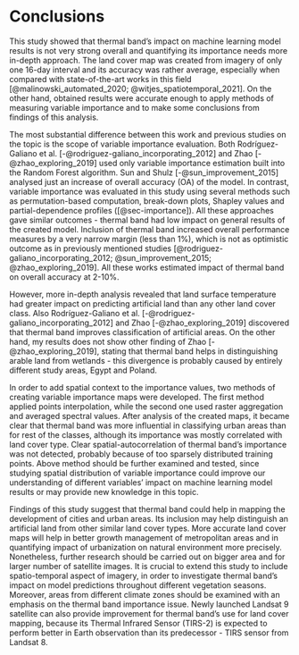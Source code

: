 # Conclusions {#conclusion}

This study showed that thermal band's impact on machine learning model results is not very strong overall and quantifying its importance needs more in-depth approach.
The land cover map was created from imagery of only one 16-day interval and its accuracy was rather average, especially when compared with state-of-the-art works in this field [@malinowski_automated_2020; @witjes_spatiotemporal_2021].
On the other hand, obtained results were accurate enough to apply methods of measuring variable importance and to make some conclusions from findings of this analysis.

The most substantial difference between this work and previous studies on the topic is the scope of variable importance evaluation.
Both Rodríguez-Galiano et al. [-@rodriguez-galiano_incorporating_2012] and Zhao [-@zhao_exploring_2019] used only variable importance estimation built into the Random Forest algorithm.
Sun and Shulz [-@sun_improvement_2015] analysed just an increase of overall accuracy (OA) of the model.
In contrast, variable importance was evaluated in this study using several methods such as permutation-based computation, break-down plots, Shapley values and partial-dependence profiles ([@sec-importance]).
All these approaches gave similar outcomes - thermal band had low impact on general results of the created model.
Inclusion of thermal band increased overall performance measures by a very narrow margin (less than 1%), which is not as optimistic outcome as in previously mentioned studies [@rodriguez-galiano_incorporating_2012; @sun_improvement_2015; @zhao_exploring_2019].
All these works estimated impact of thermal band on overall accuracy at 2-10%.

However, more in-depth analysis revealed that land surface temperature had greater impact on predicting artificial land than any other land cover class.
Also Rodríguez-Galiano et al. [-@rodriguez-galiano_incorporating_2012] and Zhao [-@zhao_exploring_2019] discovered that thermal band improves classification of artificial areas.
On the other hand, my results does not show other finding of Zhao [-@zhao_exploring_2019], stating that thermal band helps in distinguishing arable land from wetlands - this divergence is probably caused by entirely different study areas, Egypt and Poland.

In order to add spatial context to the importance values, two methods of creating variable importance maps were developed.
The first method applied points interpolation, while the second one used raster aggregation and averaged spectral values.
After analysis of the created maps, it became clear that thermal band was more influential in classifying urban areas than for rest of the classes, although its importance was mostly correlated with land cover type.
Clear spatial-autocorrelation of thermal band's importance was not detected, probably because of too sparsely distributed training points.
Above method should be further examined and tested, since studying spatial distribution of variable importance could improve our understanding of different variables' impact on machine learning model results or may provide new knowledge in this topic.

Findings of this study suggest that thermal band could help in mapping the development of cities and urban areas.
Its inclusion may help distinguish an artificial land from other similar land cover types.
More accurate land cover maps will help in better growth management of metropolitan areas and in quantifying impact of urbanization on natural environment more precisely.
Nonetheless, further research should be carried out on bigger area and for larger number of satellite images.
It is crucial to extend this study to include spatio-temporal aspect of imagery, in order to investigate thermal band's impact on model predictions throughout different vegetation seasons.
Moreover, areas from different climate zones should be examined with an emphasis on the thermal band importance issue.
Newly launched Landsat 9 satellite can also provide improvement for thermal band's use for land cover mapping, because its Thermal Infrared Sensor (TIRS-2) is expected to perform better in Earth observation than its predecessor - TIRS sensor from Landsat 8. 
